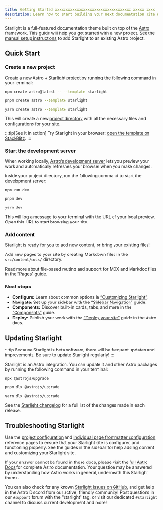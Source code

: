 ```yaml
---
title: Getting Started xxxxxxxxxxxxxxxxxxxxxxxxxxxxxxxxxxx xxxxx xxxx
description: Learn how to start building your next documentation site with Starlight by Astro.
---
```



Starlight is a full-featured documentation theme built on top of the [Astro](https://astro.build) framework.
This guide will help you get started with a new project.
See the [manual setup instructions](/manual-setup/) to add Starlight to an existing Astro project.

## Quick Start

### Create a new project

Create a new Astro + Starlight project by running the following command in your terminal:

<Tabs syncKey="pkg">
<TabItem label="npm">

```sh
npm create astro@latest -- --template starlight
```

</TabItem>
<TabItem label="pnpm">

```sh
pnpm create astro --template starlight
```

</TabItem>
<TabItem label="Yarn">

```sh
yarn create astro --template starlight
```

</TabItem>
</Tabs>

This will create a new [project directory](/guides/project-structure/) with all the necessary files and configurations for your site.

:::tip[See it in action]
Try Starlight in your browser:
[open the template on StackBlitz](https://stackblitz.com/github/withastro/starlight/tree/main/examples/basics).
:::

### Start the development server

When working locally, [Astro’s development server](https://docs.astro.build/en/reference/cli-reference/#astro-dev) lets you preview your work and automatically refreshes your browser when you make changes.

Inside your project directory, run the following command to start the development server:

<Tabs syncKey="pkg">
<TabItem label="npm">

```sh
npm run dev
```

</TabItem>
<TabItem label="pnpm">

```sh
pnpm dev
```

</TabItem>
<TabItem label="Yarn">

```sh
yarn dev
```

</TabItem>
</Tabs>

This will log a message to your terminal with the URL of your local preview.
Open this URL to start browsing your site.

### Add content

Starlight is ready for you to add new content, or bring your existing files!

Add new pages to your site by creating Markdown files in the `src/content/docs/` directory.

Read more about file-based routing and support for MDX and Markdoc files in the [“Pages”](/guides/pages/) guide.

### Next steps

- **Configure:** Learn about common options in [“Customizing Starlight”](/guides/customization/).
- **Navigate:** Set up your sidebar with the [“Sidebar Navigation”](/guides/sidebar/) guide.
- **Components:** Discover built-in cards, tabs, and more in the [“Components”](/components/using-components/) guide.
- **Deploy:** Publish your work with the [“Deploy your site”](https://docs.astro.build/en/guides/deploy/) guide in the Astro docs.

## Updating Starlight

:::tip
Because Starlight is beta software, there will be frequent updates and improvements.
Be sure to update Starlight regularly!
:::

Starlight is an Astro integration. You can update it and other Astro packages by running the following command in your terminal:

<Tabs syncKey="pkg">
<TabItem label="npm">

```sh
npx @astrojs/upgrade
```

</TabItem>
<TabItem label="pnpm">

```sh
pnpm dlx @astrojs/upgrade
```

</TabItem>
<TabItem label="Yarn">

```sh
yarn dlx @astrojs/upgrade
```

</TabItem>
</Tabs>

See the [Starlight changelog](https://github.com/withastro/starlight/blob/main/packages/starlight/CHANGELOG.md) for a full list of the changes made in each release.

## Troubleshooting Starlight

Use the [project configuration](/reference/configuration/) and [individual page frontmatter configuration](/reference/frontmatter/) reference pages to ensure that your Starlight site is configured and functioning properly.
See the guides in the sidebar for help adding content and customizing your Starlight site.

If your answer cannot be found in these docs, please visit the [full Astro Docs](https://docs.astro.build) for complete Astro documentation.
Your question may be answered by understanding how Astro works in general, underneath this Starlight theme.

You can also check for any known [Starlight issues on GitHub](https://github.com/withastro/starlight/issues), and get help in the [Astro Discord](https://astro.build/chat/) from our active, friendly community! Post questions in our `#support` forum with the "starlight" tag, or visit our dedicated `#starlight` channel to discuss current development and more!
